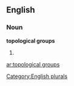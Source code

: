 
==English==

===Noun===
'''topological groups'''

# {{plural of|[[topological group]]}}

[[Category:English plurals]]

[[ar:topological groups]]